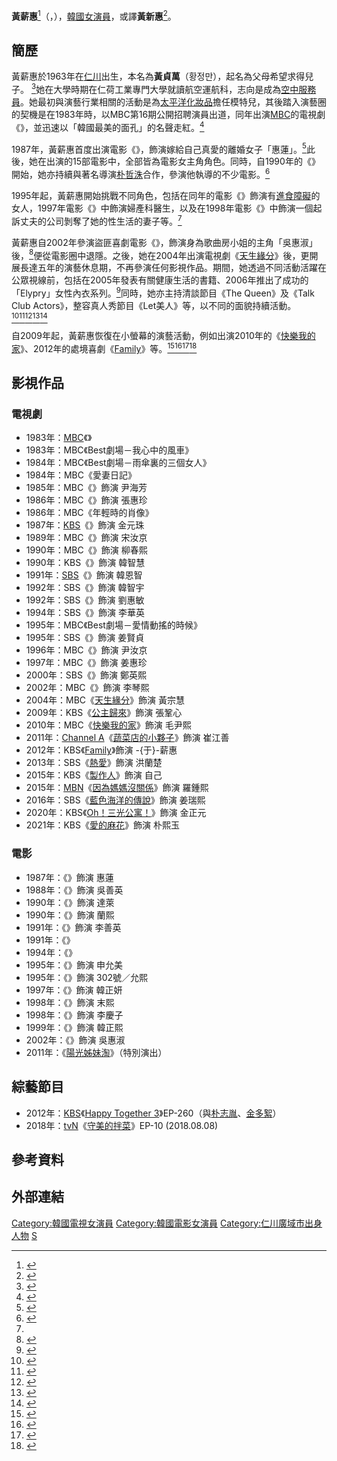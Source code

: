 {{noteTA
|G1=KO TV Show
|G2=KO Movie
}}
{{藝人
|姓名 = 黃薪惠
|類型 = 女演員
|圖片 =
|圖片尺寸 = 
|圖片簡介 = 
|本名 = 
|外文名 = 황신혜
|外文 = ko
|羅馬拼音 = Hwang Shin-hye
|英文名 =
|暱稱 =
|其他藝名 = 
|國籍 = {{KOR}}
|出生日期 = {{birth_date_and_age|1963|4|16}}
|出生地點 = {{KOR}}[[京畿道|京畿道]][[仁川廣域市|仁川市]]
|宗教信仰 = [[基督教|基督教]]
|語言 = [[韓語|韓語]]
|職業 = [[演員|演員]]
|教育程度 = 仁荷工業專門大學航空運航科
|出道作 = 
|出道日期 = 1983年
|代表作 = 
|活躍年代 =
|唱片公司 = 
|經紀公司 = [[SM娛樂|SM C&C]]
|相關團體 = 
|網站 = 
}}

'''黃薪惠'''<ref>{{Cite news|url=https://newslibrary.naver.com/viewer/index.nhn?articleId=1986020400329212007&editNo=2&printCount=1&publishDate=1986-02-04&officeId=00032&pageNo=12&printNo=12417&publishType=00020|title=탤런트 黃薪惠 MBC「첫사랑」主役┈후배許允禎과 숙명의演技대결|publisher=[[京鄉新聞|京鄉新聞]]|date=1986-02-04|accessdate=2021-03-19}}</ref>（{{lang-ko|'''황신혜'''}}，{{bd|1963年|4月16日|||catIdx=Hwang黃薪惠}}），[[韓國|韓國]][[女演員|女演員]]，或譯'''黃新惠'''<ref>{{Cite news|url=https://newslibrary.naver.com/viewer/index.nhn?articleId=1984011200209212013&editNo=2&printCount=1&publishDate=1984-01-12&officeId=00020&pageNo=12&printNo=19161&publishType=00020|title=新人탤런트 黃新惠양|publisher=[[東亞日報|東亞日報]]|author=金相|date=1984-01-12|accessdate=2021-03-19}}</ref>。

== 簡歷 ==
黃薪惠於1963年在[[仁川|仁川]]出生，本名為'''黃貞萬'''（황정만），起名為父母希望求得兒子。
<ref>{{cite web|url=https://www.huffingtonpost.kr/entry/story_kr_5b6b8ab3e4b0ae32af950da4
 |accessdate=2020-09-15|work=Huffpost|date=09-08-2018|title=배우 황신혜 본명이 '황정만'인 이유 (영상)}}</ref>她在大學時期在仁荷工業專門大學就讀航空運航科，志向是成為[[空中服務員|空中服務員]]。她最初與演藝行業相關的活動是為[[愛茉莉太平洋|太平洋化妝品]]擔任模特兒，其後踏入演藝圈的契機是在1983年時，以MBC第16期公開招聘演員出道，同年出演[[文化廣播_(韓國)|MBC]]的電視劇《{{link-ko|父親和兒子|아버지와 아들 (1983년 드라마)}}》，並迅速以「韓國最美的面孔」的名聲走紅。<ref>{{cite web|url=https://www.chosun.com/site/data/html_dir/2020/06/02/2020060202887.html |accessdate=2020-09-15|work=[[朝鮮日報|朝鮮日報]]|date=2020-06-26|title=황신혜, 58세 나이 무색한 '초동안 미모'…올화이트 패션도 '찰떡 소화'}}</ref>

1987年，黃薪惠首度出演電影《{{link-ko|我們快樂的年輕人|기쁜 우리 젊은 날 (영화)}}》，飾演嫁給自己真愛的離婚女子「惠蓮」。<ref>{{cite web|url=http://articles.latimes.com/1988-09-29/entertainment/ca-5869_1_sweet-days|accessdate=2014-06-21|last=Thomas|first=Kevin|work=[[洛杉磯時報|洛杉磯時報]]|date=1988-09-29|title=''Days of Youth'' and ''Pong'' in Opening Weekend of Korea Series|archive-date=2015-07-21|archive-url=https://web.archive.org/web/20150721153402/http://articles.latimes.com/1988-09-29/entertainment/ca-5869_1_sweet-days|dead-url=no}}</ref>此後，她在出演的15部電影中，全部皆為電影女主角角色。同時，自1990年的《{{link-ko|走在水上的女人|물 위를 걷는 여자 (영화)}}》開始，她亦持續與著名導演[[朴哲洙|朴哲洙]]合作，參演他執導的不少電影。<ref name=koreanfilm>{{cite web|title=Hwang Shin-hye|url=http://www.koreanfilm.org/actors.html#hwangsh|website=Koreanfilm.org|accessdate=2014-06-21|archive-date=2018-12-15|archive-url=https://web.archive.org/web/20181215172019/http://koreanfilm.org/actors.html#hwangsh|dead-url=no}}</ref>

1995年起，黃薪惠開始挑戰不同角色，包括在同年的電影《{{link-en|301, 302|301, 302}}》飾演有[[進食障礙|進食障礙]]的女人，1997年電影《{{link-en|婦產科 (韓國電影)|Push! Push! (film)|婦產科}}》中飾演婦產科醫生，以及在1998年電影《{{link-ko|臥室與法庭|생과부 위자료 청구 소송}}》中飾演一個起訴丈夫的公司剝奪了她的性生活的妻子等。<ref name=koreanfilm />

黃薪惠自2002年參演盜匪喜劇電影《{{link-en|家庭 (韓國電影)|패밀리 (영화)|家庭}}》，飾演身為歌曲房小姐的主角「吳惠淑」後，<ref>{{cite web|title=영화 `패밀리` 황인영,이동건 합류|url=https://news.joins.com/article/1850257|website=[[中央日報_(韓國)|中央日報]]|date=06-02-2002}}</ref>便從電影圈中退隱。之後，她在2004年出演電視劇《[[天生緣分|天生緣分]]》後，更開展長達五年的演藝休息期，不再參演任何影視作品。期間，她透過不同活動活躍在公眾視線前，包括在2005年發表有關健康生活的書籍、2006年推出了成功的「Elypry」女性內衣系列。<ref>{{cite web|title=Trends 2006: Starlets Turn to Fashion|url=http://english.chosun.com/site/data/html_dir/2006/12/28/2006122861009.html|website=[[朝鮮日報|朝鮮日報]]|accessdate=2014-06-21|date=2006-12-28|archive-date=2017-09-17|archive-url=https://web.archive.org/web/20170917031241/http://english.chosun.com/site/data/html_dir/2006/12/28/2006122861009.html|dead-url=no}}</ref>同時，她亦主持清談節目《The Queen》及《Talk Club Actors》，整容真人秀節目《Let美人》等，以不同的面貌持續活動。<ref>{{cite web|title=Actress Hwang Shin-hye to Host Talk Show on tvN|url=http://english.kbs.co.kr/hallyu/entertainment_news_view.html?No=1699|website=KBS Global|accessdate=2014-06-21|date=10-09-2008}}</ref><ref>{{cite web|title=New talk show |url=http://www.koreatimes.co.kr/www/news/issues/2013/01/139_31412.html |website=[[韓國時報|韓國時報]] |accessdate=2014-06-21|date=2008-09-22|archiveurl=https://web.archive.org/web/20160304045920/http://www.koreatimes.co.kr/www/news/issues/2013/01/139_31412.html |archivedate=04-03-2016 }}</ref><ref>{{cite web|last1=Sunwoo|first1=Carla|title=Hwang Shin-hye to host new actors talk show|url=http://koreajoongangdaily.joins.com/news/article/article.aspx?aid=2964910|website=[[中央日報_(韓國)|中央日報]]|accessdate=2014-06-21|date=04-01-2013}}</ref><ref>{{cite web|last1=Chung|first1=Joo-won|title=MBLAQ's Mir daunted by actress Hwang Shin-hye's charisma|url=http://www.koreaherald.com/view.php?ud=20140528001578|website=[[韓國先驅報|韓國先驅報]]|accessdate=2014-06-21|date=2014-05-28}}</ref><ref>{{cite web|last1=Jin|first1=Eun-soo|title=4th season for plastic surgery show|url=http://koreajoongangdaily.joins.com/news/article/Article.aspx?aid=2989871|website=[[中央日報_(韓國)|中央日報]]|accessdate=2014-06-21|date=2014-05-30}}</ref>

自2009年起，黃薪惠恢復在小螢幕的演藝活動，例如出演2010年的《[[快樂我的家|快樂我的家]]》、2012年的處境喜劇《[[Family_(韓國電視劇)|Family]]》等。<ref>{{cite web|last1=Min |first1=Ines |title=Hwang Shin-hye Returns to Acting After 5 Years |url=http://www.koreatimes.co.kr/www/news/special/2009/07/178_49391.html |website=[[韓國時報|韓國時報]] |accessdate=2014-06-21|date=2009-07-30|archiveurl=https://web.archive.org/web/20140714185016/http://www.koreatimes.co.kr/www/news/special/2009/07/178_49391.html |archivedate=2014-07-14}}</ref><ref>{{cite web|last1=Oh|first1=Jean|title=Screen divas get dirty in new drama|url=http://www.koreaherald.com/view.php?ud=200909140017|website=[[韓國先驅報|韓國先驅報]]|accessdate=2014-06-21|date=2009-09-14}}</ref><ref>{{cite web|last1=Lee|first1=Seung-han|title=Kim Hye-soo will "not feel inch of regret" over "Home Sweet Home"|url=http://www.asiae.co.kr/news/view.htm?idxno=2010102210523599815|website=10Asia|accessdate=2014-06-21|date=2010-10-22}}</ref><ref>{{cite web|last=Choi|first=Eun-hwa|title=Hwang Shin Hye on Acting as a Mother|url=http://mwave.interest.me/enewsworld/en/article/2173/hwang-shin-hye-on-acting-as-a-mother|work=enewsWorld|accessdate=2014-06-22|date=2011-11-15}}</ref>

== 影視作品 ==
=== 電視劇 ===
*1983年：[[文化廣播_(韓國)|MBC]]《{{link-ko|父親和兒子|아버지와 아들 (1983년 드라마)}}》
*1983年：MBC《Best劇場－我心中的風車》
*1984年：MBC《Best劇場－雨傘裏的三個女人》
*1984年：MBC《愛妻日記》
*1985年：MBC《{{link-ko|紫芒草|억새풀}}》飾演 尹海芳
*1986年：MBC《{{link-ko|初戀 (1986年電視劇)|첫사랑 (1986년 드라마)|初戀}}》飾演 張惠珍
*1986年：MBC《年輕時的肖像》
*1987年：[[韓國放送公社|KBS]]《{{link-ko|愛情的條件 (1987年電視劇)|애정의 조건 (1987년 드라마)|愛情的條件}}》飾演 金元珠
*1989年：MBC《{{link-ko|幸福的女人 (1989年電視劇)|행복한 여자 (1989년 드라마)|幸福的女人}}》飾演 宋汝京
*1990年：MBC《{{link-ko|Ttombang先生|똠방각하}}》飾演 柳春熙
*1990年：KBS《{{link-ko|野望的歲月|야망의 세월}}》飾演 韓智慧
*1991年：[[SBS_(韓國)|SBS]]《{{link-ko|知道銀河水嗎？|은하수를 아시나요}}》飾演 韓恩智
*1992年：SBS《{{link-ko|金盞花 (韓國電視劇)|금잔화 (드라마)|金盞花}}》飾演 韓智宇
*1992年：SBS《{{link-ko|沙上的慾望|모래위의 욕망}}》飾演 劉惠敏
*1994年：SBS《{{link-ko|沒有愛|사랑은 없다}}》飾演 李華英
*1995年：MBC《Best劇場－愛情動搖的時候》
*1995年：SBS《{{link-ko|海冰 (電視劇)|해빙 (1995년 드라마)|海冰}}》飾演 姜賢貞
*1996年：MBC《{{link-ko|愛人 (韓國電視劇)|애인 (드라마)|愛人}}》飾演 尹汝京
*1997年：MBC《{{link-ko|灰姑娘 (韓國電視劇)|신데렐라 (드라마)|灰姑娘}}》飾演 姜惠珍
*2000年：SBS《{{link-ko|愛的傳說 (韓國電視劇)|사랑의 전설|愛的傳說}}》飾演 鄭英熙
*2002年：MBC《{{link-ko|危機男子|위기의 남자 (2002년 드라마)}}》飾演 李琴熙
*2004年：MBC《[[天生緣分|天生緣分]]》飾演 黃宗慧
*2009年：KBS《[[公主歸來|公主歸來]]》飾演 張鞏心
*2010年：MBC《[[快樂我的家|快樂我的家]]》飾演 毛尹熙
*2011年：[[Channel_A|Channel A]]《[[蔬菜店的小夥子|蔬菜店的小夥子]]》飾演 崔江善
*2012年：KBS《[[Family_(韓國電視劇)|Family]]》飾演 -{于}-薪惠
*2013年：SBS《[[熱愛_(2013年電視劇)|熱愛]]》飾演 洪蘭楚
*2015年：KBS《[[製作人_(韓國電視劇)|製作人]]》飾演 自己
*2015年：[[MBN|MBN]]《[[因為媽媽沒關係|因為媽媽沒關係]]》飾演 羅鍾熙
*2016年：SBS《[[藍色海洋的傳說|藍色海洋的傳說]]》飾演 姜瑞熙
*2020年：KBS《[[Oh！三光公寓！|Oh！三光公寓！]]》飾演 金正元
*2021年：KBS《[[愛的麻花|愛的麻花]]》飾演 朴熙玉

=== 電影 ===
* 1987年：《{{link-ko|我們快樂的年輕人|기쁜 우리 젊은 날 (영화)}}》飾演 惠蓮
* 1988年：《{{link-ko|Gagman|개그맨 (영화)}}》飾演 吳善英
* 1990年：《{{link-ko|夢 (韓國電影)|꿈 (1990년 영화)|夢}}》飾演 達萊
* 1990年：《{{link-ko|走在水上的女人|물 위를 걷는 여자 (영화)}}》飾演 蘭熙
* 1991年：《{{link-ko|漢城艾薇塔|서울, 에비타}}》飾演 李善英
* 1991年：《{{link-ko|泰莉莎的情人|테레사의 연인}}》
* 1994年：《{{link-ko|絕對之愛|절대사랑}}》
* 1995年：《{{link-ko|無窮花開了 (電影)|무궁화 꽃이 피었습니다 (영화)|無窮花開了}}》飾演 申允美
* 1995年：《{{link-en|301,302|301,302}}》飾演 302號／允熙
* 1997年：《{{link-en|婦產科 (韓國電影)|Push! Push! (film)|婦產科}}》飾演 韓正妍
* 1998年：《{{link-ko|殺人的故事|죽이는 이야기}}》飾演 末熙
* 1998年：《{{link-ko|臥室與法庭|생과부 위자료 청구 소송}}》飾演 李慶子
* 1999年：《{{link-ko|愛情麵包房|주노명 베이커리}}》飾演 韓正熙
* 2002年：《{{link-ko|家庭 (韓國電影)|패밀리 (영화)|家庭}}》飾演 吳惠淑
* 2011年：《[[陽光姊妹淘|陽光姊妹淘]]》（特別演出）

== 綜藝節目 ==
*2012年：[[韓國放送公社|KBS]]《[[歡樂在一起|Happy Together 3]]》EP-260（與[[朴志胤|朴志胤]]、[[金多絮|金多絮]]）
*2018年：[[tvN|tvN]]《[[守美的拌菜|守美的拌菜]]》EP-10 (2018.08.08)

== 參考資料 ==
{{reflist}}

== 外部連結 ==

{{SM Entertainment}}
{{百想藝術大賞}}
{{百想藝術大賞電視部門女子最優秀演技}}
{{青龍電影獎}}
{{大鐘獎}}

{{DEFAULTSORT:Hwang Shin Hye}}
[[Category:韓國電視女演員|Category:韓國電視女演員]]
[[Category:韓國電影女演員|Category:韓國電影女演員]]
[[Category:仁川廣域市出身人物|Category:仁川廣域市出身人物]]
[[Category:黃姓|S]]
